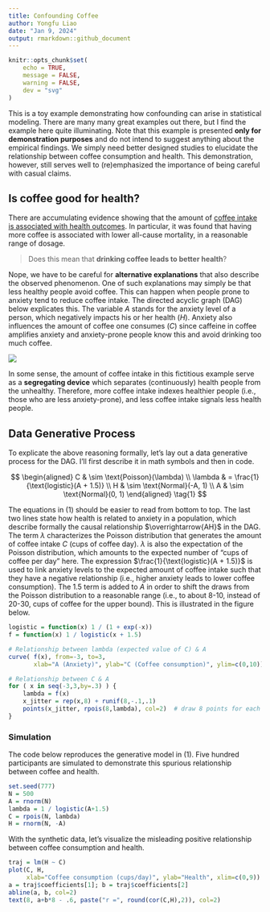 ```yaml
---
title: Confounding Coffee
author: Yongfu Liao
date: "Jan 9, 2024"
output: rmarkdown::github_document
---
```


```r
knitr::opts_chunk$set(
	echo = TRUE,
	message = FALSE,
	warning = FALSE,
	dev = "svg"
)
```

This is a toy example demonstrating how confounding can arise in statistical modeling. There are many many great examples out there, but I find the example here quite illuminating. Note that this example is presented **only for demonstration purposes** and do not intend to suggest anything about the empirical findings. We simply need better designed studies to elucidate the relationship between coffee consumption and health. This demonstration, however, still serves well to (re)emphasized the importance of being careful with casual claims.


Is coffee good for health?
--------------------------

There are accumulating evidence showing that the amount of [coffee intake is associated with health outcomes][wiki]. In particular, it was found that having more coffee is associated with lower all-cause mortality, in a reasonable range of dosage.

> Does this mean that **drinking coffee leads to better health**? 

Nope, we have to be careful for **alternative explanations** that also describe the observed phenomenon. One of such explanations may simply be that less healthy people avoid coffee. This can happen when people prone to anxiety tend to reduce coffee intake. The directed acyclic graph (DAG) below explicates this. The variable $A$ stands for the anxiety level of a person, which negatively impacts his or her health ($H$). Anxiety also influences the amount of coffee one consumes ($C$) since caffeine in coffee amplifies anxiety and anxiety-prone people know this and avoid drinking too much coffee.

![](dag-confound-coffee.svg){style="background:white"}

In some sense, the amount of coffee intake in this fictitious example serve as a **segregating device** which separates (continuously) health people from the unhealthy. Therefore, more coffee intake indexes healthier people (i.e., those who are less anxiety-prone), and less coffee intake signals less health people.

[wiki]: https://en.wikipedia.org/wiki/Health_effects_of_coffee


Data Generative Process
-----------------------

To explicate the above reasoning formally, let's lay out a data generative process for the DAG. I'll first describe it in math symbols and then in code.

$$
\begin{aligned}
C         & \sim \text{Poisson}(\lambda) \\
\lambda & = \frac{1}{\text{logistic}(A + 1.5)} \\
H         & \sim \text{Normal}(-A, 1) \\
A         & \sim \text{Normal}(0, 1)
\end{aligned} \tag{1}
$$

The equations in (1) should be easier to read from bottom to top. 
The last two lines state how health is related to anxiety in a population, which describe formally the causal relationship $\overrightarrow{AH}$ in the DAG. 
The term $\lambda$ characterizes the Poisson distribution that generates the amount of coffee intake $C$ (cups of coffee day). $\lambda$ is also the expectation of the Poisson distribution, which amounts to the expected number of "cups of coffee per day" here. The expression $\frac{1}{\text{logistic}(A + 1.5)}$ is used to link anxiety levels to the expected amount of coffee intake such that they have a negative relationship (i.e., higher anxiety leads to lower coffee consumption). The $1.5$ term is added to $A$ in order to shift the draws from the Poisson distribution to a reasonable range (i.e., to about 8-10, instead of 20-30, cups of coffee for the upper bound). This is illustrated in the figure below.

```r
logistic = function(x) 1 / (1 + exp(-x))
f = function(x) 1 / logistic(x + 1.5)

# Relationship between lambda (expected value of C) & A
curve( f(x), from=-3, to=3,
       xlab="A (Anxiety)", ylab="C (Coffee consumption)", ylim=c(0,10))

# Relationship between C & A
for ( x in seq(-3,3,by=.3) ) {
    lambda = f(x)
    x_jitter = rep(x,8) + runif(8,-.1,.1)
    points(x_jitter, rpois(8,lambda), col=2)  # draw 8 points for each A
}
```

### Simulation

The code below reproduces the generative model in (1). Five hundred participants are simulated to demonstrate this spurious relationship between coffee and health.

```r
set.seed(777)
N = 500
A = rnorm(N)
lambda = 1 / logistic(A+1.5)
C = rpois(N, lambda)
H = rnorm(N, -A)
```

With the synthetic data, let's visualize the misleading positive relationship between coffee consumption and health.

```r
traj = lm(H ~ C)
plot(C, H, 
     xlab="Coffee consumption (cups/day)", ylab="Health", xlim=c(0,9))
a = traj$coefficients[1]; b = traj$coefficients[2]
abline(a, b, col=2)
text(8, a+b*8 - .6, paste("r =", round(cor(C,H),2)), col=2)
```
